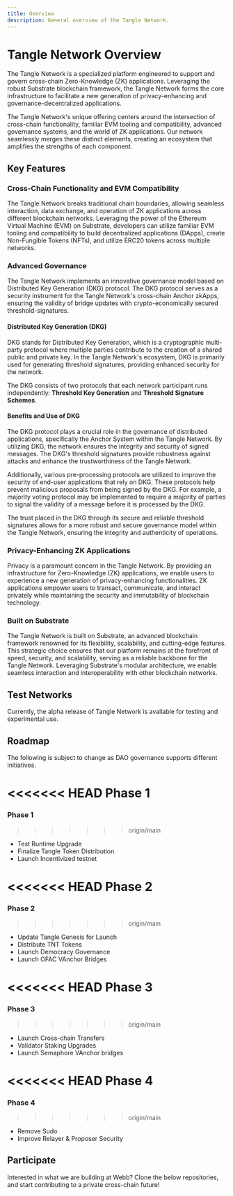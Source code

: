 ```yaml
---
title: Overview
description: General overview of the Tangle Network.
---
```



# Tangle Network Overview

The Tangle Network is a specialized platform engineered to support and govern cross-chain Zero-Knowledge (ZK) applications. Leveraging the robust Substrate blockchain framework, the Tangle Network forms the core infrastructure to facilitate a new generation of privacy-enhancing and governance-decentralized applications.

The Tangle Network's unique offering centers around the intersection of cross-chain functionality, familiar EVM tooling and compatibility, advanced governance systems, and the world of ZK applications. Our network seamlessly merges these distinct elements, creating an ecosystem that amplifies the strengths of each component.

## Key Features

### Cross-Chain Functionality and EVM Compatibility

The Tangle Network breaks traditional chain boundaries, allowing seamless interaction, data exchange, and operation of ZK applications across different blockchain networks. Leveraging the power of the Ethereum Virtual Machine (EVM) on Substrate, developers can utilize familiar EVM tooling and compatibility to build decentralized applications (DApps), create Non-Fungible Tokens (NFTs), and utilize ERC20 tokens across multiple networks.

### Advanced Governance

The Tangle Network implements an innovative governance model based on Distributed Key Generation (DKG) protocol. The DKG protocol serves as a security instrument for the Tangle Network's cross-chain Anchor zkApps, ensuring the validity of bridge updates with crypto-economically secured threshold-signatures.

#### Distributed Key Generation (DKG)

DKG stands for Distributed Key Generation, which is a cryptographic multi-party protocol where multiple parties contribute to the creation of a shared public and private key. In the Tangle Network's ecosystem, DKG is primarily used for generating threshold signatures, providing enhanced security for the network.

The DKG consists of two protocols that each network participant runs independently: **Threshold Key Generation** and **Threshold Signature Schemes**.

#### Benefits and Use of DKG

The DKG protocol plays a crucial role in the governance of distributed applications, specifically the Anchor System within the Tangle Network. By utilizing DKG, the network ensures the integrity and security of signed messages. The DKG's threshold signatures provide robustness against attacks and enhance the trustworthiness of the Tangle Network.

Additionally, various pre-processing protocols are utilized to improve the security of end-user applications that rely on DKG. These protocols help prevent malicious proposals from being signed by the DKG. For example, a majority voting protocol may be implemented to require a majority of parties to signal the validity of a message before it is processed by the DKG.

The trust placed in the DKG through its secure and reliable threshold signatures allows for a more robust and secure governance model within the Tangle Network, ensuring the integrity and authenticity of operations.

### Privacy-Enhancing ZK Applications

Privacy is a paramount concern in the Tangle Network. By providing an infrastructure for Zero-Knowledge (ZK) applications, we enable users to experience a new generation of privacy-enhancing functionalities. ZK applications empower users to transact, communicate, and interact privately while maintaining the security and immutability of blockchain technology.

### Built on Substrate

The Tangle Network is built on Substrate, an advanced blockchain framework renowned for its flexibility, scalability, and cutting-edge features. This strategic choice ensures that our platform remains at the forefront of speed, security, and scalability, serving as a reliable backbone for the Tangle Network. Leveraging Substrate's modular architecture, we enable seamless interaction and interoperability with other blockchain networks.

## Test Networks

Currently, the alpha release of Tangle Network is available for testing and experimental use.

<TestNetworkArea />

## Roadmap

The following is subject to change as DAO governance supports different initiatives.

<<<<<<< HEAD
**Phase 1**
=======
### Phase 1
>>>>>>> origin/main

- Test Runtime Upgrade
- Finalize Tangle Token Distribution
- Launch Incentivized testnet

<<<<<<< HEAD
**Phase 2**
=======
### Phase 2
>>>>>>> origin/main

- Update Tangle Genesis for Launch
- Distribute TNT Tokens
- Launch Democracy Governance
- Launch OFAC VAnchor Bridges

<<<<<<< HEAD
**Phase 3**
=======
### Phase 3
>>>>>>> origin/main

- Launch Cross-chain Transfers
- Validator Staking Upgrades
- Launch Semaphore VAnchor bridges

<<<<<<< HEAD
**Phase 4**
=======
### Phase 4
>>>>>>> origin/main

- Remove Sudo
- Improve Relayer & Proposer Security

## Participate

Interested in what we are building at Webb? Clone the below repositories, and start contributing to a private cross-chain future!

<ParticipateArea />

<FullWebbCTA />
